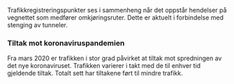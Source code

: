 Trafikkregistreringspunkter ses i sammenheng når det oppstår hendelser på vegnettet som medfører omkjøringsruter. Dette er aktuelt i forbindelse med stenging av tunneler.


### Tiltak mot koronaviruspandemien
Fra mars 2020 er trafikken i stor grad påvirket at tiltak mot spredningen av det nye koronaviruset. Trafikken varierer i takt med de til enhver tid gjeldende tiltak. Totalt sett har tiltakene ført til mindre trafikk.